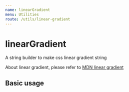 ```yaml
---
name: linearGradient
menu: Utilities
route: /utils/linear-gradient
---
```


# linearGradient

A string builder to make css linear gradient string

About linear gradient, please refer to [MDN linear gradient](https://developer.mozilla.org/en-US/docs/Web/CSS/linear-gradient)

## Basic usage
